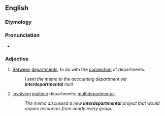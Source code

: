 ==English==

===Etymology===
{{confix|en|inter|department|al}}

===Pronunciation===
* {{rhymes|en|ɛntəl}}

===Adjective===
{{en-adj|-}}

# [[between|Between]] [[department]]s; to do with the [[connection]] of departments.
#: ''I sent the memo to the accounting department via '''interdepartmental''' mail.''
# [[involve|Involving]] [[multiple]] departments; [[multidepartmental]].
#: ''The memo discussed a new '''interdepartmental''' project that would require resources from nearly every group.''